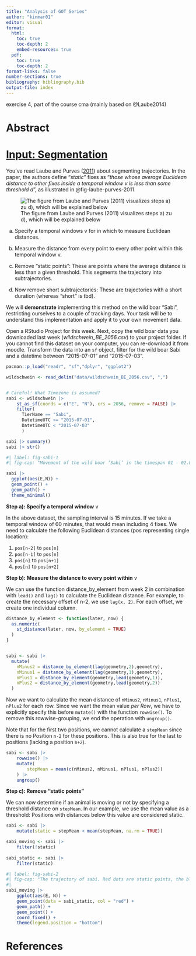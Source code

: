 ```yaml
---
title: "Analysis of GOT Series"
author: "kinmar01"
editor: visual
format: 
  html:           
    toc: true 
    toc-depth: 2
    embed-resources: true
  pdf:           
    toc: true 
    toc-depth: 2
format-links: false
number-sections: true
bibliography: bibliography.bib
output-file: index
---
```


exercise 4, part of the course cma (mainly based on @Laube2014)

# Abstract {.unnumbered .unlisted}

# [Input: Segmentation](https://computationalmovementanalysis.github.io/FS25/Week4/1_input.html)

You’ve read Laube and Purves ([2011](https://computationalmovementanalysis.github.io/FS25/90_references.html#ref-laube2011)) about segmenting trajectories. In the paper, the authors define “*static*” fixes as “*those whose average Euclidean distance to other fixes inside a temporal window v is less than some threshold d*”, as illustrated in @fig-laube-purves-2011

![The figure from Laube and Purves (2011) visualizes steps a) zu d), which will be explained below](fig-laube-purves-2011.png){#fig-laube-purves-2011}

a.  Specify a temporal windows v for in which to measure Euclidean distances.

b.  Measure the distance from every point to every other point within this temporal window v.

c.  Remove “static points”: These are points where the average distance is less than a given threshold. This segments the trajectory into subtrajectories.

d.  Now remove short subtrajectories: These are trajectories with a short duration (whereas “short” is tbd).

We will **demonstrate** implementing this method on the wild boar “Sabi”, restricting ourselves to a couple of tracking days. Your task will be to understand this implementation and apply it to your own movement data.

Open a RStudio Project for this week. Next, copy the wild boar data you downloaded last week (*wildschwein_BE_2056.csv*) to your project folder. If you cannot find this dataset on your computer, you can re-download it from moodle. Transform the data into an `sf` object, filter for the wild boar Sabi and a datetime between “2015-07-01” and “2015-07-03”.

```r
pacman::p_load("readr", "sf","dplyr", "ggplot2")

wildschwein <- read_delim("data/wildschwein_BE_2056.csv", ",")


# Careful! What Timezone is assumed?
sabi <- wildschwein |>
    st_as_sf(coords = c("E", "N"), crs = 2056, remove = FALSE) |>
    filter(
      TierName == "Sabi", 
      DatetimeUTC >= "2015-07-01", 
      DatetimeUTC < "2015-07-03"
      )

sabi |> summary()
sabi |> str()

```

```r
#| label: fig-sabi-1
#| fig-cap: "Movement of the wild boar ‘Sabi’ in the timespan 01 - 02.07.2015. The cluster of dots / fixes are possible ‘static’ points"

sabi |> 
  ggplot(aes(E,N)) +
  geom_point() +
  geom_path() +
  theme_minimal()
```

**Step a): Specify a temporal window** v

In the above dataset, the sampling interval is 15 minutes. If we take a temporal window of 60 minutes, that would mean including 4 fixes. We need to calculate the following Euclidean distances (pos representing single location):

1.  `pos[n-2]` to `pos[n]`
2.  `pos[n-1]` to `pos[n]`
3.  `pos[n]` to `pos[n+1]`
4.  `pos[n]` to `pos[n+2]`

**Step b): Measure the distance to every point within** v

We can use the function distance_by_element from week 2 in combination with `lead()` and `lag()` to calculate the Euclidean distance. For example, to create the necessary offset of n-2, we use `lag(x, 2)`. For each offset, we create one individual column.

```r
distance_by_element <- function(later, now) {
  as.numeric(
    st_distance(later, now, by_element = TRUE)
  )
}


sabi <- sabi |> 
  mutate(
    nMinus2 = distance_by_element(lag(geometry,2),geometry),
    nMinus1 = distance_by_element(lag(geometry,1),geometry),
    nPlus1 = distance_by_element(geometry,lead(geometry,1)),
    nPlus2 = distance_by_element(geometry,lead(geometry,2))
  )
```

Now we want to calculate the mean distance of `nMinus2`, `nMinus1`, `nPlus1`, `nPlus2` for each row. Since we want the mean value *per Row*, we have to explicitly specify this before `mutate()` with the function `rowwise()`. To remove this rowwise-grouping, we end the operation with `ungroup()`.

Note that for the first two positions, we cannot calculate a `stepMean` since there is no Position `n-2` for these positions. This is also true for the last to positions (lacking a position `n+2`).

```r
sabi <- sabi |>
    rowwise() |>
    mutate(
        stepMean = mean(c(nMinus2, nMinus1, nPlus1, nPlus2))
    ) |>
    ungroup()
```

**Step c): Remove “static points”**

We can now determine if an animal is moving or not by specifying a threshold distance on `stepMean`. In our example, we use the mean value as a threshold: Positions with distances below this value are considered static.

```r
sabi <- sabi |>
    mutate(static = stepMean < mean(stepMean, na.rm = TRUE))

sabi_moving <- sabi |>
    filter(!static)
  
sabi_static <- sabi |>
    filter(static)
```


```r
#| label: fig-sabi-2
#| fig-cap: "The trajectory of sabi. Red dots are static points, the black dots signify moving points"
#| 
sabi_moving |>
    ggplot(aes(E, N)) +
    geom_point(data = sabi_static, col = "red") +
    geom_path() +
    geom_point() +
    coord_fixed() +
    theme(legend.position = "bottom")
```

# References

::: {#refs}
:::
